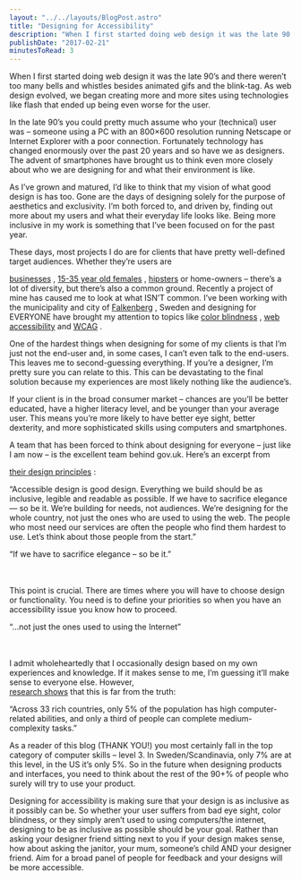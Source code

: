 ```yaml
---
layout: "../../layouts/BlogPost.astro"
title: "Designing for Accessibility"
description: "When I first started doing web design it was the late 90’s and there weren’t too many bells and whistles besides animated gifs and the blink-tag. As web design evolved, we began creating more and more sites using technologies like flash that ended up being even worse for the user.\n\n\nIn the late 90’s you could pretty much assume who your (technical) user was – someone using a PC with an 800×600 resolution running Netscape or Internet Explorer with a poor connection. Fortunately technology has cha"
publishDate: "2017-02-21"
minutesToRead: 3
---
```


<p>When I first started doing web design it was the late 90’s and there weren’t too many bells and whistles besides animated gifs and the blink-tag. As web design evolved, we began creating more and more sites using technologies like flash that ended up being even worse for the user.</p>
<p>In the late 90’s you could pretty much assume who your (technical) user was – someone using a PC with an 800×600 resolution running Netscape or Internet Explorer with a poor connection. Fortunately technology has changed enormously over the past 20 years and so have we as designers. The advent of smartphones have brought us to think even more closely about who we are designing for and what their environment is like.</p>
<p>As I’ve grown and matured, I’d like to think that my vision of what good design is has too. Gone are the days of designing solely for the purpose of aesthetics and exclusivity. I’m both forced to, and driven by, finding out more about my users and what their everyday life looks like. Being more inclusive in my work is something that I’ve been focused on for the past year.</p>
<p>These days, most projects I do are for clients that have pretty well-defined target audiences. Whether they’re users are </p>
<a href="https://www.antonsten.com/case/eon/">businesses</a>
 , 
<a href="https://www.antonsten.com/case/frank-body/">15-35 year old females</a>
 , 
<a href="https://www.antonsten.com/case/nudie/">hipsters</a>
 or home-owners – there’s a lot of diversity, but there’s also a common ground. Recently a project of mine has caused me to look at what ISN’T common. I’ve been working with the municipality and city of 
<a href="https://www.falkenberg.se/?ref="antonsten".com" target="_blank">Falkenberg</a>
 , Sweden and designing for EVERYONE have brought my attention to topics like 
<a href="https://medium.theuxblog.com/how-to-design-for-color-blindness-a6f083b08e12?ref="antonsten".com#.7fun95wmd" target="_blank">color blindness</a>
 , 
<a href="https://www.wuhcag.com/category/web-accessibility/?ref="antonsten".com" target="_blank">web accessibility</a>
 and 
<a href="http://webaim.org/resources/contrastchecker/?ref="antonsten".com" target="_blank">WCAG</a>
 .</p>
<p>One of the hardest things when designing for some of my clients is that I’m just not the end-user and, in some cases, I can’t even talk to the end-users. This leaves me to second-guessing everything. If you’re a designer, I’m pretty sure you can relate to this. This can be devastating to the final solution because my experiences are most likely nothing like the audience’s.</p>
<p>If your client is in the broad consumer market – chances are you’ll be better educated, have a higher literacy level, and be younger than your average user. This means you’re more likely to have better eye sight, better dexterity, and more sophisticated skills using computers and smartphones.</p>
<MDXImage src="/images/pablo-5-1024x512.webp" alt="cated skills using computers and smartphones - Pablo x" width={1024} height={512} />
<p>A team that has been forced to think about designing for everyone – just like I am now – is the excellent team behind gov.uk. Here’s an excerpt from </p>
<a href="https://www.gov.uk/design-principles?ref="antonsten".com" target="_blank">their design principles</a>
 :</p>
<div class="blockquote">
</div>
<div>
<p>“Accessible design is good design. Everything we build should be as inclusive, legible and readable as possible. If we have to sacrifice elegance — so be it. We’re building for needs, not audiences. We’re designing for the whole country, not just the ones who are used to using the web. The people who most need our services are often the people who find them hardest to use. Let’s think about those people from the start.” </p>
</div>
<p>“If we have to sacrifice elegance – so be it.” </p>
<br>
<br> This point is crucial. There are times where you will have to choose design or functionality. You need is to define your priorities so when you have an accessibility issue you know how to proceed.</br>
</p>
<p>“…not just the ones used to using the Internet” </p>
<br>
<br> I admit wholeheartedly that I occasionally design based on my own experiences and knowledge. If it makes sense to me, I’m guessing it’ll make sense to everyone else. However, </br>
<a href="https://www.nngroup.com/articles/computer-skill-levels/?ref="antonsten".com" target="_blank">research shows</a>
 that this is far from the truth:</p>
<div class="blockquote">
</div>
<div>
<p>“Across 33 rich countries, only 5% of the population has high computer-related abilities, and only a third of people can complete medium-complexity tasks.” </p>
</div>
<p>As a reader of this blog (THANK YOU!) you most certainly fall in the top category of computer skills – level 3. In Sweden/Scandinavia, only 7% are at this level, in the US it’s only 5%. So in the future when designing products and interfaces, you need to think about the rest of the 90+% of people who surely will try to use your product.</p>
<p>Designing for accessibility is making sure that your design is as inclusive as it possibly can be. So whether your user suffers from bad eye sight, color blindness, or they simply aren’t used to using computers/the internet, designing to be as inclusive as possible should be your goal. Rather than asking your designer friend sitting next to you if your design makes sense, how about asking the janitor, your mum, someone’s child AND your designer friend. Aim for a broad panel of people for feedback and your designs will be more accessible.</p>
